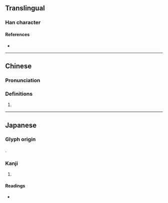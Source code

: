 {{character info/new}}
==Translingual==

===Han character===
{{Han char|rn=30|rad=口|as=19|sn=22|four=|canj=RBCA|ids=⿰口贈}}

====References====
* {{Han ref|kx=0215.221|hdz=10707.151|uh=56CE|ud=22222}}

----

==Chinese==
{{zh-forms}}

===Pronunciation===
{{zh-pron
|m=zèng
|c=
|h=
|md=
|mn=
|w=
|cat=
}}

===Definitions===
{{zh-hanzi}}

# {{non-gloss definition|Only used in Japanese place names.}}

----

==Japanese==

===Glyph origin===
{{ja-etym-kokuji}}.

===Kanji===
{{ja-kanji|grade=|rs=口19}}

# {{only used in|ja|囎唹|tr=Soo|t=[[w:Soo District, Kagoshima|Soo District]], [[Kagoshima]] Prefecture}}

====Readings====
* {{ja-readings|on=[[そ]] (so)|kun=[[しょう]] (shō)}}